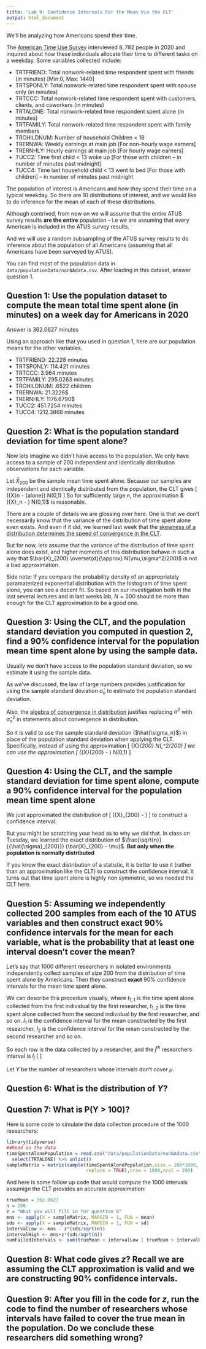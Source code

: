 ```yaml
---
title: 'Lab 9: Confidence Intervals For the Mean Via the CLT'
output: html_document
---
```


We'll be analyzing how Americans spend their time.

The [American Time Use Survey](https://www.bls.gov/tus/overview.htm#1)
 interviewed $8,782$ people in 2020 and inquired about how these individuals allocate their time to different tasks on a weekday. Some variables collected include:
 
 <ul>
  <li>TRTFRIEND: Total nonwork-related time respondent spent with friends (in minutes) [Min:0, Max: 1440] </li>
  <li>TRTSPONLY: Total nonwork-related time respondent spent with spouse only (in minutes) </li>
  <li>TRTCCC: Total nonwork-related time respondent spent with customers, clients, and coworkers (in minutes)</li>
  <li>TRTALONE: Total nonwork-related time respondent spent alone (in minutes) </li>
  <li>TRTFAMILY: Total nonwork-related time respondent spent with family members 
 </li>
 <li>TRCHILDNUM: Number of household Children < 18 </li>
 <li> TRERNWA: Weekly earnings at main job [For non-hourly wage earners]</li>
 <li> TRERNHLY: Hourly earnings at main job [For hourly wage earners]</li>
 <li> TUCC2: Time first child < 13 woke up [For those with children -- in number of minutes past midnight]</li>
 <li> TUCC4: Time last household child < 13 went to bed [For those with children] -- in number of minutes past midnight</li>
</ul>

The population of interest is Americans and how they spend their time on a typical weekday. So there are $10$ distributions of interest, and we would like to do inference for the mean of each of these distributions.

Although contrived, from now on we will assume that the entire ATUS survey results **are the entire** population -- i.e we are assuming that every American is included in the ATUS survey results. 

And we will use a random subsampling of the ATUS survey results to do inference about the population of all Americans (assuming that all Americans have been surveyed by ATUS).

You can find most of the population data in `data/populationData/nonNAdata.csv`. After loading in this dataset, answer question 1.

## Question 1: Use the population dataset to compute the mean total time spent alone (in minutes) on a week day for Americans in 2020
Answer is $362.0627$ minutes

Using an approach like that you used in question 1, here are our population means for the other variables.

 <ul>
  <li>TRTFRIEND: 22.228 minutes 
  <li>TRTSPONLY: 114.421 minutes</li>
  <li>TRTCCC: 3.964 minutes</li>
  <li>TRTFAMILY: 295.0263 minutes
 </li>
 <li>TRCHILDNUM: .6522 children </li>
 <li> TRERNWA: 21.3226\$</li>
 <li> TRERNHLY: 1176.6790\$</li>
 <li> TUCC2: 451.7254 minutes</li>
 <li> TUCC4: 1212.3868 minutes</li>
</ul>


## Question 2: What is the population standard deviation for time spent alone?

Now lets imagine we didn't have access to the population. We only have access to a sample of 200 independent and identically distribution observations for each variable.

Let $\bar{X}_{200}$ be the sample mean time spent alone. Because our samples are independent and identically distributed from the population, the CLT gives 
\[
\frac{\sqrt{n}}{\sigma} (\bar{X}_n - \mu_{alone}) \overset{d}{\to} N(0,1)
\]
So for sufficiently large $n$, the approximation
$ \frac{\sqrt{n}}{\sigma} (\bar{X}_n - \mu) \overset{d}{\approx} N(0,1)$ is reasonable.

There are a couple of details we are glossing over here. One is that we don't necessarily know that the variance of the distribution of time spent alone even exists. And even if it did, we learned last week that the [skewness of a distribution determines the speed of convergence in the CLT](https://en.wikipedia.org/wiki/Berry%E2%80%93Esseen_theorem).

But for now, lets assume that the variance of the distribution of time spent alone does exist, and higher moments of this distribution behave in such a way that
$\bar{X}_{200} \overset{d}{\approx} N(\mu,\sigma^2/200)$ is not a bad approximation.

Side note: If you compare the probability density of an appropriately paramaterized exponential distribution with the histogram of time spent alone, you can see a decent fit. So based on our investigation both in the last several lectures and in last weeks lab, $N =200$ should be more than enough for the CLT approximation to be a good one.

## Question 3: Using the CLT, and the population standard deviation you computed in question 2, find a $90\%$ confidence interval for the population mean time spent alone by using the sample data.

Usually we don't have access to the population standard deviation, so we estimate it using the sample data.

As we've discussed, the law of large numbers provides justification for using the sample standard deviation $\hat{\sigma}_n$ to estimate the population standard deviation.

Also, the [algebra of convergence in distribution](https://en.wikipedia.org/wiki/Slutsky%27s_theorem) justifies replacing $\sigma^2$ with $\hat{\sigma}_n^2$ in statements about convergence in distribution.

So it is valid to use the sample standard deviation ($\hat{\sigma_n}$) in place of the population standard deviation when applying the CLT. Specifically, instead of using the approximation
\[
\bar{X}_{200} \overset{d}{\approx} N(\mu,\sigma^2/200)
\]
we can use the approximation
\[
\frac{\sqrt{n}}{{\hat{\sigma}_{200}}} (\bar{X}_{200}  - \mu) \overset{d}{\approx} N(0,1)
\]

## Question 4: Using the CLT, and the sample standard deviation for time spent alone, compute a $90\%$ confidence interval for the population mean time spent alone

We just approximated the distribution of 
\[
\frac{\sqrt{n}}{{\hat{\sigma}_{200}}} (\bar{X}_{200}  - \mu)
\]
to construct a confidence interval. 

But you might be scratching your head as to why we did that. In class on Tuesday, we learned the exact distribution of $\frac{\sqrt{n}}{{\hat{\sigma}_{200}}} (\bar{X}_{200}  - \mu)$. **But only when the population is normally distributed**

If you know the exact distribution of a statistic, it is better to use it (rather than an approximation like the CLT) to construct the confidence interval. It turns out that time spent alone is highly non symmetric, so we needed the CLT here. 


## Question 5: Assuming we independently collected 200 samples from each of the 10 ATUS variables and then construct exact $90\%$ confidence intervals for the mean for each variable, what is the probability that at least one interval doesn't cover the mean?

Let's say that $1000$ different researchers in isolated environments  independently collect samples of size $200$ from the distribution of time spent alone by Americans. Then they construct **exact** $90\%$ confidence intervals for the mean time spent alone.

We can describe this procedure visually, where $t_{1,1}$ is the time spent alone collected from the first individual by the first researcher, $t_{1,2}$ is the time spent alone collected from the second individual by the first researcher, and so on. $I_1$ is the confidence interval for the mean constructed by the first researcher, $I_2$ is the confidence interval for the mean constructed by the second researcher and so on.

So each row is the data collected by a researcher, and the $j^{th}$ researchers interval is $I_{j}$
\[
\begin{equation}
  \left(
    \begin{array}{*5{c}}
    t_{1,1} & t_{1,2} & t_{1,3} & \dots & t_{1,200} & \rightarrow & I_1 \\
    t_{2,1} & t_{2,2} & t_{2,3} & \dots & t_{2,200} & \rightarrow & I_2\\
     \vdots & \vdots & \vdots & \vdots  & \vdots & \rightarrow & \vdots\\
    t_{1000,1} & t_{1000,2} & t_{1000,3} & \dots & t_{1000,200} & \rightarrow & I_{2000}
  \end{array}\right)
\end{equation}
\]

Let $Y$ be the number of researchers whose intervals don't cover $\mu$.

## Question 6: What is the distribution of $Y$?

## Question 7: What is P(Y > 100)?

Here is some code to simulate the data collection procedure of the $1000$ researchers:

```r
library(tidyverse)
##Read in the data
timeSpentAlonePopulation = read.csv("data/populationData/nonNAdata.csv",header = TRUE) %>%
  select(TRTALONE) %>% unlist()
sampleMatrix = matrix(sample(timeSpentAlonePopulation,size = 200*1000,
                             replace = TRUE),nrow = 1000,ncol = 200)

```
And here is some follow up code that would compute the $1000$ intervals assumign the CLT provides an accurate approximation:

```r
trueMean = 362.0627
n = 200
z = "What you will fill in for question 8"
mns <- apply(X = sampleMatrix, MARGIN = 1, FUN = mean)
sds <- apply(X = sampleMatrix, MARGIN = 1, FUN = sd)
intervalLow <- mns - z*(sds/sqrt(n))
intervalHigh <- mns+z*(sds/sqrt(n))
numFailedIntervals <- sum(trueMean < intervalLow | trueMean > intervalHigh)
```

## Question 8: What code gives $z$? Recall we are assuming the CLT approximation is valid and we are constructing $90\%$ confidence intervals.

## Question 9: After you fill in the code for $z$, run the code to find the number of researchers whose intervals have failed to cover the true mean in the population. Do we conclude these researchers did something wrong?





